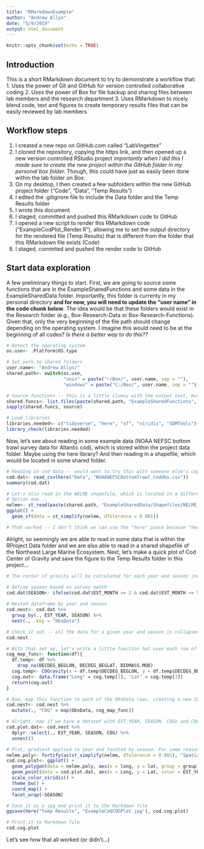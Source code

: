 ```yaml
---
title: "RMarkdownExample"
author: "Andrew Allyn"
date: "5/9/2019"
output: html_document
---
```


```r
knitr::opts_chunk$set(echo = TRUE)
```

## Introduction
This is a short RMarkdown document to try to demonstrate a workflow that:
1. Uses the power of Git and GitHub for version controlled collaborative coding
2. Uses the power of Box for file backup and sharing files between lab members and the research department
3. Uses RMarkdown to nicely blend code, text and figures to create temporary results files that can be easily reviewed by lab members

## Workflow steps
1. I created a new repo on GitHub.com called "LabVingettes"
2. I cloned the repository, copying the https link, and then opened up a new version controlled RStudio project *importantly when I did this I made sure to create the new project within the GitHub folder in my personal box folder.* Though, this could have just as easily been done within the lab folder on Box. 
3. On my desktop, I then created a few subfolders within the new GitHub project folder ("Code", "Data", "Temp Results")
4. I edited the .gitignore file to include the Data folder and the Temp Results folder
5. I wrote this document
6. I staged, committed and pushed this RMarkdown code to GitHub
7. I opened a new script to render this RMarkdown code ("ExampleCodPlot_Render.R"), allowing me to set the output directory for the rendered file (Temp Results) that is different from the folder that this RMarkdown file exists (Code)
8. I staged, commited and pushed the render code to GitHub

## Start data exploration
A few preliminary things to start. First, we are going to source some functions that are in the ExampleSharedFunctions and some data in the ExampleSharedData folder. Importantly, this folder is currenty in my personal directory **and for now, you will need to update the "user name" in the code chunk below**. The idea would be that these folders would exist in the Research folder (e.g., Box-Research-Data or Box-Research-Functions). Given that, only the very beginning of the file path should change depending on the operating system. I imagine this would need to be at the beginning of all codes? *Is there a better way to do this??*
```r
# Detect the operating system
os.use<- .Platform$OS.type

# Set path to shared folders
user.name<- "Andrew Allyn/" 
shared.path<- switch(os.use, 
                     "unix" = paste("~/Box/", user.name, sep = ""),
                     "windows" = paste("C:/Box/", user.name, sep = ""))

# Source functions -- this is a little clumsy with the output text, but works
shared.funcs<- list.files(paste(shared.path, "ExampleSharedFunctions", sep = ""), full.names = TRUE)
sapply(shared.funcs, source)

# Load libraries
libraries.needed<- c("tidyverse", "here", "sf", "viridis", "SDMTools")
library_check(libraries.needed)
```

Now, let's see about reading in some example data (NOAA NEFSC bottom trawl survey data for Altantic cod), which is stored within the project data folder. Maybe using the here library? And then reading in a shapefile, which would be located in some shared folder.
```r
# Reading in cod data -- would want to try this with someone else's copy of this folder?
cod.dat<- read_csv(here("Data", "NOAANEFSCBottomTrawl_CodObs.csv"))
summary(cod.dat)

# Let's also read in the NELME shapefile, which is located in a different folder
# Option one...
nelme<- st_read(paste(shared.path, "ExampleSharedData/Shapefiles/NELME_sf.shp", sep = ""))
ggplot() +
  geom_sf(data = st_simplify(nelme, dTolerance = 0.001))

# That worked -- I don't think we can use the "here" piece because "here" is going to be looking inside this RProject and its corresponding folders. The ExampleSharedData folder, however, will be located outside this RProject.
```

Alright, so seemingly we are able to read in some data that is within the RProject Data folder and we are also able to read in a shared shapefile of the Northeast Large Marine Ecosystem. Next, let's make a quick plot of Cod Center of Gravity and save the figure to the Temp Results folder in this project...
```r
# The center of gravity will be calculated for each year and season independently. So, looking at a replicated process and either loops OR using new tidyverse functions to nest the data and then map a function to each row of the nested data. 

# Define season based on survey month
cod.dat$SEASON<- ifelse(cod.dat$EST_MONTH >= 2 & cod.dat$EST_MONTH <= 5, "SPRING", "FALL")
                        
# Nested dataframe by year and season
cod.nest<- cod.dat %>%
  group_by(., EST_YEAR, SEASON) %>%
  nest(., .key = "ObsData")

# Check it out -- all the data for a given year and season is collapsed and lives in the "ObsData" column
cod.nest 

# With that set up, let's write a little function hat uses each row of the ObsData to calculate the center of gravity (using SDMTools COGravity function). 
cog_map_func<- function(df){
  df.temp<- df %>%
    drop_na(DECDEG_BEGLON, DECDEG_BEGLAT, BIOMASS.MOD)
  cog.temp<- COGravity(x = df.temp$DECDEG_BEGLON, y = df.temp$DECDEG_BEGLAT, z = df.temp$BIOMASS.MOD)
  cog.out<- data.frame("Long" = cog.temp[1], "Lat" = cog.temp[3])
  return(cog.out)
}

# Now, map this function to each of the ObsData rows, creating a new COG output column
cod.nest<- cod.nest %>%
  mutate(., "COG" = map(ObsData, cog_map_func))

# Alright, now if we have a dataset with EST_YEAR, SEASON, COGx and COGy, we might be able to look at how COG has changed over time...
cod.plot.dat<- cod.nest %>%
  dplyr::select(., EST_YEAR, SEASON, COG) %>%
  unnest()

# Plot, gradient applied to year and faceted by season. For some reason, ggplot isn't liking the geom_sf and then adding points...
nelme.poly<- fortify(as(st_simplify(nelme, dTolerance = 0.001), "Spatial"))
cod.cog.plot<- ggplot() +
  geom_polygon(data = nelme.poly, aes(x = long, y = lat, group = group), color = "black", fill = NA) +
  geom_point(data = cod.plot.dat, aes(x = Long, y = Lat, color = EST_YEAR), alpha = 0.5) +
  scale_color_viridis() +
  theme_bw() +
  coord_map() +
  facet_wrap(~SEASON)

# Save it as a jpg and print it to the Markdown file
ggsave(here("Temp Results", "ExampleCodCOGPlot.jpg"), cod.cog.plot)

# Print it to Markdown file
cod.cog.plot
```

Let's see how that all worked (or didn't...)
